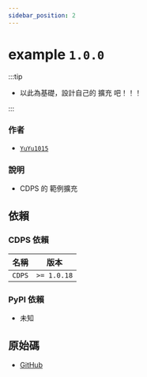 ```yaml
---
sidebar_position: 2
---
```


# example `1.0.0`

:::tip

- 以此為基礎，設計自己的 擴充 吧！！！

:::

### 作者

- [`YuYu1015`](https://github.com/whes1015)

### 說明

- CDPS 的 範例擴充

## 依賴

### CDPS 依賴

| 名稱   | 版本        |
| ------ | ----------- |
| `CDPS` | `>= 1.0.18` |

### PyPI 依賴

- 未知

## 原始碼

- [GitHub](https://github.com/ExpTechTW/CDPS-ExamplePlugin)
